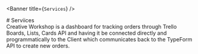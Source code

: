 
<Banner title={`Services`} />

<div style={{textAlign: `center`, display: `none`}}>
  # Serviices
</div>

<section className={`productsSection customSection`}>
  <Main className={`cwsContent`} showTopButton={true}>
    <div className={`pageContentContainer`}>
      Creative Workshop is a dashboard for tracking orders through Trello Boards, Lists, Cards API and having it be connected directly and programmatically to the Client which communicates back to the TypeForm API to create new orders.
    </div>
  </Main>
</section>